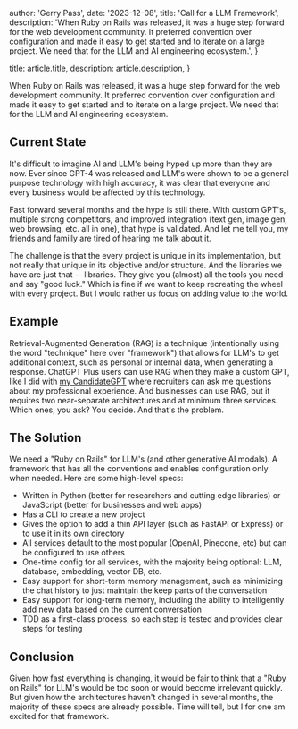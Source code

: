 
  author: 'Gerry Pass',
  date: '2023-12-08',
  title: 'Call for a LLM Framework',
  description:
    'When Ruby on Rails was released, it was a huge step forward for the web development community. It preferred convention over configuration and made it easy to get started and to iterate on a large project. We need that for the LLM and AI engineering ecosystem.',
}

  title: article.title,
  description: article.description,
}


When Ruby on Rails was released, it was a huge step forward for the web development community. It preferred convention over configuration and made it easy to get started and to iterate on a large project. We need that for the LLM and AI engineering ecosystem.

## Current State

It's difficult to imagine AI and LLM's being hyped up more than they are now. Ever since GPT-4 was released and LLM's were shown to be a general purpose technology with high accuracy, it was clear that everyone and every business would be affected by this technology.

Fast forward several months and the hype is still there. With custom GPT's, multiple strong competitors, and improved integration (text gen, image gen, web browsing, etc. all in one), that hype is validated. And let me tell you, my friends and familly are tired of hearing me talk about it.

The challenge is that the every project is unique in its implementation, but not really that unique in its objective and/or structure. And the libraries we have are just that -- libraries. They give you (almost) all the tools you need and say "good luck." Which is fine if we want to keep recreating the wheel with every project. But I would rather us focus on adding value to the world.

## Example

Retrieval-Augmented Generation (RAG) is a technique (intentionally using the word "technique" here over "framework") that allows for LLM's to get additional context, such as personal or internal data, when generating a response. ChatGPT Plus users can use RAG when they make a custom GPT, like I did with [my CandidateGPT](https://chat.openai.com/g/g-veBqIkKIC-gerry-pass-ai) where recruiters can ask me questions about my professional experience. And businesses can use RAG, but it requires two near-separate architectures and at minimum three services. Which ones, you ask? You decide. And that's the problem.

## The Solution

We need a "Ruby on Rails" for LLM's (and other generative AI modals). A framework that has all the conventions and enables configuration only when needed. Here are some high-level specs:

- Written in Python (better for researchers and cutting edge libraries) or JavaScript (better for businesses and web apps)
- Has a CLI to create a new project
- Gives the option to add a thin API layer (such as FastAPI or Express) or to use it in its own directory
- All services default to the most popular (OpenAI, Pinecone, etc) but can be configured to use others
- One-time config for all services, with the majority being optional: LLM, database, embedding, vector DB, etc.
- Easy support for short-term memory management, such as minimizing the chat history to just maintain the keep parts of the conversation
- Easy support for long-term memory, including the ability to intelligently add new data based on the current conversation
- TDD as a first-class process, so each step is tested and provides clear steps for testing

## Conclusion

Given how fast everything is changing, it would be fair to think that a "Ruby on Rails" for LLM's would be too soon or would become irrelevant quickly. But given how the architectures haven't changed in several months, the majority of these specs are already possible. Time will tell, but I for one am excited for that framework.
